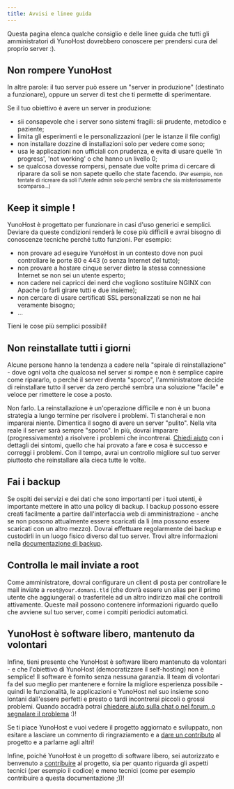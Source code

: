 ```yaml
---
title: Avvisi e linee guida
---
```


Questa pagina elenca qualche consiglio e delle linee guida che tutti gli amministratori di YunoHost dovrebbero conoscere per prendersi cura del proprio server :).

## Non rompere YunoHost

In altre parole: il tuo server può essere un "server in produzione" (destinato a funzionare), oppure un server di test che ti permette di sperimentare.

Se il tuo obiettivo è avere un server in produzione:

- sii consapevole che i server sono sistemi fragili: sii prudente, metodico e paziente;
- limita gli esperimenti e le personalizzazioni (per le istanze il file config)
- non installare dozzine di installazioni solo per vedere come sono;
- usa le applicazioni non ufficiali con prudenza, e evita di usare quelle 'in progress', 'not working' o che hanno un livello 0;
- se qualcosa dovesse rompersi, pensate due volte prima di cercare di riparare da soli se non sapete quello che state facendo. <small>(Per esempio, non tentate di ricreare da soli l'utente admin solo perché sembra che sia misteriosamente scomparso...)</small>

## Keep it simple !

YunoHost è progettato per funzionare in casi d'uso generici e semplici. Deviare da queste condizioni renderà le cose più difficili e avrai bisogno di conoscenze tecniche perché tutto funzioni. Per esempio:

- non provare ad eseguire YunoHost in un contesto dove non puoi controllare le porte 80 e 443 (o senza Internet del tutto);
- non provare a hostare cinque server dietro la stessa connessione Internet se non sei un utente esperto;
- non cadere nei capricci dei nerd che vogliono sostituire NGINX con Apache (o farli girare tutti e due insieme);
- non cercare di usare certificati SSL personalizzati se non ne hai veramente bisogno;
- ...

Tieni le cose più semplici possibili!

## Non reinstallate tutti i giorni

Alcune persone hanno la tendenza a cadere nella "spirale di reinstallazione" - dove ogni volta che qualcosa nel server si rompe e non è semplice capire come ripararlo, o perché il server diventa "sporco", l'amministratore decide di reinstallare tutto il server da zero perché sembra una soluzione "facile" e veloce per rimettere le cose a posto.

Non farlo. La reinstallazione è un'operazione difficile e non è un buona strategia a lungo termine per risolvere i problemi. Ti stancherai e non imparerai niente. Dimentica il sogno di avere un server "pulito". Nella vita reale il server sarà sempre "sporco". In più, dovrai imparare (progressivamente) a risolvere i problemi che incontrerai. [Chiedi aiuto](/community/help) con i dettagli dei sintomi, quello che hai provato a fare e cosa è successo e correggi i problemi. Con il tempo, avrai un controllo migliore sul tuo server piuttosto che reinstallare alla cieca tutte le volte.

## Fai i backup

Se ospiti dei servizi e dei dati che sono importanti per i tuoi utenti, è importante mettere in atto una policy di backup. I backup possono essere creati facilmente a partire dall'interfaccia web di amministrazione - anche se non possono attualmente essere scaricati da li (ma possono essere scaricati con un altro mezzo). Dovrai effettuare regolarmente dei backup e custodirli in un luogo fisico diverso dal tuo server. Trovi altre informazioni nella [documentazione di backup](/category/backups).

## Controlla le mail inviate a root

Come amministratore, dovrai configurare un client di posta per controllare le mail inviate a `root@your.domani.tld` (che dovrà essere un alias per il primo utente che aggiungerai) o trasferitele ad un altro indirizzo mail che controlli attivamente. Queste mail possono contenere informazioni riguardo quello che avviene sul tuo server, come i compiti periodici automatici.

## YunoHost è software libero, mantenuto da volontari

Infine, tieni presente che YunoHost è software libero mantenuto da volontari - e che l'obiettivo di YunoHost (democratizzare il self-hosting) non è semplice! Il software è fornito senza nessuna garanzia. Il team di volontari fa del suo meglio per mantenere e fornire la migliore esperienza possibile - quindi le funzionalità, le applicazioni e YunoHost nel suo insieme sono lontani dall'essere perfetti e presto o tardi incontrerai piccoli o grossi problemi. Quando accadrà potrai [chiedere aiuto sulla chat o nel forum, o segnalare il problema](/community/help) :)!

Se ti piace YunoHost e vuoi vedere il progetto aggiornato e sviluppato, non esitare a lasciare un commento di ringraziamento e a [dare un contributo](https://liberpay.com/YunoHost) al progetto e a parlarne agli altri!

Infine, poiché YunoHost è un progetto di software libero, sei autorizzato e benvenuto a [contribuire](/dev) al progetto, sia per quanto riguarda gli aspetti tecnici (per esempio il codice) e meno tecnici (come per esempio contribuire a questa documentazione ;))!
